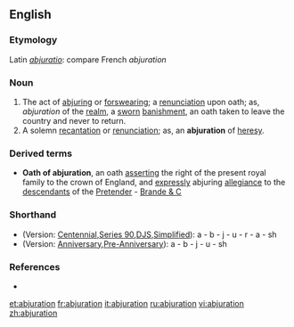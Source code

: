 ==English==

===Etymology===
Latin ''[[abjuratio]]'': compare French ''abjuration''

===Noun===
{{en-noun}}

# The act of [[abjuring]] or [[forswearing]]; a [[renunciation]] upon oath; as, ''abjuration'' of the [[realm]], a [[sworn]] [[banishment]], an oath taken to leave the country and never to return.
# A solemn [[recantation]] or [[renunciation]]; as, an '''abjuration''' of [[heresy]].

===Derived terms===
*'''Oath of abjuration''', an oath [[asserting]] the right of the present royal family to the crown of England, and [[expressly]] abjuring [[allegiance]] to the [[descendants]] of the [[Pretender]] - [[Brande & C]]

===Shorthand===
* (Version: [http://en.wikipedia.org/wiki/Gregg_Shorthand#Centennial_Gregg_Shorthand Centennial],[http://en.wikipedia.org/wiki/Gregg_Shorthand#Series_90_Gregg_Shorthand  Series 90],[http://en.wikipedia.org/wiki/Gregg_Shorthand#Diamond_Jubilee_Gregg_Shorthand  DJS],[http://en.wikipedia.org/wiki/Gregg_Shorthand#Simplified_Gregg_Shorthand Simplified]): a - b - j - u - r - a - sh
* (Version: [http://en.wikipedia.org/wiki/Gregg_Shorthand#Anniversary_Gregg_Shorthand Anniversary],[http://en.wikipedia.org/wiki/Gregg_Shorthand#Pre-Anniversary_Gregg_Shorthand Pre-Anniversary]): a - b - j - u - sh

===References===
*{{R:1913}}

[[et:abjuration]]
[[fr:abjuration]]
[[it:abjuration]]
[[ru:abjuration]]
[[vi:abjuration]]
[[zh:abjuration]]